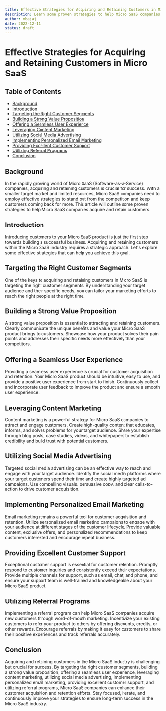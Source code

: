 ```yaml
---
title: Effective Strategies for Acquiring and Retaining Customers in Micro SaaS
description: Learn some proven strategies to help Micro SaaS companies acquire and retain customers.
author: mbajaj
date: 2022-12-11
status: draft
---
```


# Effective Strategies for Acquiring and Retaining Customers in Micro SaaS

## Table of Contents

- [Background](#background)
- [Introduction](#introduction)
- [Targeting the Right Customer Segments](#targeting-the-right-customer-segments)
- [Building a Strong Value Proposition](#building-a-strong-value-proposition)
- [Offering a Seamless User Experience](#offering-a-seamless-user-experience)
- [Leveraging Content Marketing](#leveraging-content-marketing)
- [Utilizing Social Media Advertising](#utilizing-social-media-advertising)
- [Implementing Personalized Email Marketing](#implementing-personalized-email-marketing)
- [Providing Excellent Customer Support](#providing-excellent-customer-support)
- [Utilizing Referral Programs](#utilizing-referral-programs)
- [Conclusion](#conclusion)

## <a name="background">Background</a>

In the rapidly growing world of Micro SaaS (Software-as-a-Service) companies, acquiring and retaining customers is crucial for success. With a smaller target market and limited resources, Micro SaaS companies need to employ effective strategies to stand out from the competition and keep customers coming back for more. This article will outline some proven strategies to help Micro SaaS companies acquire and retain customers.

## <a name="introduction">Introduction</a>

Introducing customers to your Micro SaaS product is just the first step towards building a successful business. Acquiring and retaining customers within the Micro SaaS industry requires a strategic approach. Let's explore some effective strategies that can help you achieve this goal.

## <a name="targeting-the-right-customer-segments">Targeting the Right Customer Segments</a>

One of the keys to acquiring and retaining customers in Micro SaaS is targeting the right customer segments. By understanding your target audience and their specific needs, you can tailor your marketing efforts to reach the right people at the right time.

## <a name="building-a-strong-value-proposition">Building a Strong Value Proposition</a>

A strong value proposition is essential to attracting and retaining customers. Clearly communicate the unique benefits and value your Micro SaaS product brings to customers. Showcase how your product solves their pain points and addresses their specific needs more effectively than your competitors.

## <a name="offering-a-seamless-user-experience">Offering a Seamless User Experience</a>

Providing a seamless user experience is crucial for customer acquisition and retention. Your Micro SaaS product should be intuitive, easy to use, and provide a positive user experience from start to finish. Continuously collect and incorporate user feedback to improve the product and ensure a smooth user experience.

## <a name="leveraging-content-marketing">Leveraging Content Marketing</a>

Content marketing is a powerful strategy for Micro SaaS companies to attract and engage customers. Create high-quality content that educates, informs, and solves problems for your target audience. Share your expertise through blog posts, case studies, videos, and whitepapers to establish credibility and build trust with potential customers.

## <a name="utilizing-social-media-advertising">Utilizing Social Media Advertising</a>

Targeted social media advertising can be an effective way to reach and engage with your target audience. Identify the social media platforms where your target customers spend their time and create highly targeted ad campaigns. Use compelling visuals, persuasive copy, and clear calls-to-action to drive customer acquisition.

## <a name="implementing-personalized-email-marketing">Implementing Personalized Email Marketing</a>

Email marketing remains a powerful tool for customer acquisition and retention. Utilize personalized email marketing campaigns to engage with your audience at different stages of the customer lifecycle. Provide valuable content, exclusive offers, and personalized recommendations to keep customers interested and encourage repeat business.

## <a name="providing-excellent-customer-support">Providing Excellent Customer Support</a>

Exceptional customer support is essential for customer retention. Promptly respond to customer inquiries and consistently exceed their expectations. Provide multiple channels for support, such as email, chat, and phone, and ensure your support team is well-trained and knowledgeable about your Micro SaaS product.

## <a name="utilizing-referral-programs">Utilizing Referral Programs</a>

Implementing a referral program can help Micro SaaS companies acquire new customers through word-of-mouth marketing. Incentivize your existing customers to refer your product to others by offering discounts, credits, or other rewards. Encourage referrals by making it easy for customers to share their positive experiences and track referrals accurately.

## <a name="conclusion">Conclusion</a>

Acquiring and retaining customers in the Micro SaaS industry is challenging but crucial for success. By targeting the right customer segments, building a strong value proposition, offering a seamless user experience, leveraging content marketing, utilizing social media advertising, implementing personalized email marketing, providing excellent customer support, and utilizing referral programs, Micro SaaS companies can enhance their customer acquisition and retention efforts. Stay focused, iterate, and continuously improve your strategies to ensure long-term success in the Micro SaaS industry.
